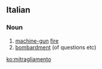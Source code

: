 ==Italian==

===Noun===
{{it-noun|m}}

# [[machine-gun]] [[fire]]
# [[bombardment]] (of questions etc)

[[ko:mitragliamento]]